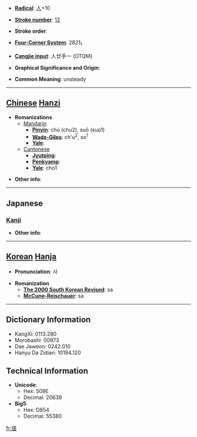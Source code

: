 * '''[[Wiktionary:Chinese radical index| Radical]]''': [[Wiktionary:Chinese radical index 人|人]]+10

* '''[[Wiktionary:Chinese total strokes index|Stroke number]]''': [[Wiktionary:Chinese total strokes index 12|12]]

* '''Stroke order''': 

* '''[[Wiktionary:Chinese four corner index|Four-Corner System]]''': 2821<sub>1</sub>

* '''[[Wiktionary:Chinese Cangjie index|Cangjie input]]''': 人廿手一 (OTQM)

* '''Graphical Significance and Origin''': 

* '''Common Meaning''': unsteady

----

== [[Chinese]] [[Hanzi]] ==

* '''Romanizations'''
** [[Mandarin]]
*** '''[[Pinyin]]''': chú (chu2), suō (suo1)
*** '''[[Wade-Giles]]''': ch'u<sup>2</sup>, so<sup>1</sup>
*** '''[[Yale]]''': 
**[[Cantonese]]
***'''[[Jyutping]]''':
***'''[[Penkyamp]]''': 
***'''[[Yale]]''': cho1

* '''Other info''': 

----

==Japanese==
===[[Kanji]]===
{{kanji|on readings=[[さ]] (sa)|kun readings=}}

* '''Other info''':  

----

== [[Korean]] [[Hanja]] ==

* '''Pronunciation''': 사

* '''Romanization'''
** '''[[The 2000 South Korean Revised Romanization|The 2000 South Korean Revised]]''': sa
** '''[[McCune-Reischauer]]''': sa

----

== Dictionary Information ==

* KangXi: 0113.280
* Morobashi: 00973
* Dae Jaweon: 0242.010
* Hanyu Da Zidian: 10194.120

== Technical Information ==

* '''Unicode''':
** Hex: 509E
** Decimal: 20638
* '''Big5''':
** Hex: D854
** Decimal: 55380

[[fr:傞]]